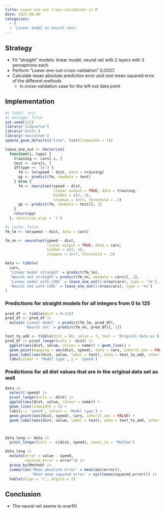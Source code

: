 ```yaml
---
title: Leave-one-out cross-validation in R
date: 2023-08-08
categories:
  - R
  - 'Linear model vs neural nets'
---
```


## Strategy
* Fit "straight" models: linear model, neural net with 2 layers with 3 perceptrons each
* Perform "Leave-one-out-cross-validation" (LOOC)
* Calculate mean absolute prediction error and root mean squared error of the different methods
  * In cross-validation case for the left-out data point

## Implementation
```r
#| label: init
#| message: false
set.seed(123)
library('tidyverse')
library('knitr')
library('neuralnet')
update_geom_defaults("line", list(linewidth = 1))
```

```r
leave_one_out <- Vectorize(
  function(i, type) {
    training <- cars[-i, ]
    test <- cars[i, ]
    if(type == 'lm') {
      fm <- lm(speed ~ dist, data = training)
      pp <- predict(fm, newdata = test)
    } else {
      fm <- neuralnet(speed ~ dist, 
                      linear.output = TRUE, data = training, 
                      hidden = c(3, 3), 
                      stepmax = 1e+7, threshold = .5)
      pp <- predict(fm, newdata = test)[, 1]
    }
    return(pp)
  }, vectorize.args = 'i')
```


```r
#| cache: false
fm_lm <- lm(speed ~ dist, data = cars)

fm_nn <- neuralnet(speed ~ dist, 
                   linear.output = TRUE, data = cars, 
                   hidden = c(3, 3), 
                   stepmax = 1e+7, threshold = .5)

data <- tibble(
  cars,
  'Linear model straight' = predict(fm_lm),
  'Neural net straight'= predict(fm_nn, newdata = cars)[, 1],
  'Linear model with LOOC' = leave_one_out(1:nrow(cars), type = 'lm'),
  'Neural net with LOOC' = leave_one_out(1:nrow(cars), type = 'nn')
)
```

### Predictions for straight models for all integers from 0 to 125
```r
pred_df <- tibble(dist = 0:125)
pred_df <- pred_df |> 
  mutate('Linear model' = predict(fm_lm, pred_df),
         'Neural net' = predict(fm_nn, pred_df)[, 1])

text_to_add <- tibble(dist = 80, value = 7, text = 'Original data as black dots')
pred_df |> pivot_longer(cols = -dist) |> 
  ggplot(aes(dist, value, colour = name)) + geom_line() +
  geom_point(mapping = aes(dist, speed), data = cars, inherit.aes = FALSE) +
  geom_label(aes(dist, value, label = text), data = text_to_add, inherit.aes = FALSE) +
  labs(colour = 'Model type', y = 'speed')
```


### Predictions for all dist values that are in the original data set as well
```r
data |> 
  select(-speed) |> 
  pivot_longer(cols = -dist) |> 
  ggplot(aes(dist, value, colour = name)) +
  geom_line(linewidth = 1) + 
  labs(y = 'speed', colour = 'Model type') + 
  geom_point(aes(dist, speed), cars, inherit.aes = FALSE) +
  geom_label(aes(dist, value, label = text), data = text_to_add, inherit.aes = FALSE)



data_long <- data |> 
  pivot_longer(cols = -c(dist, speed), names_to = 'Method') 

data_long |> 
  mutate(error = value - speed,
         squared_error = error^2) |> 
  group_by(Method) |> 
  summarize('Mean absolute error' = mean(abs(error)),
            'Root mean squared error' = sqrt(mean(squared_error))) |> 
  kable(align = 'c', digits = 2)
```

## Conclusion
* The neural net seems to overfit!